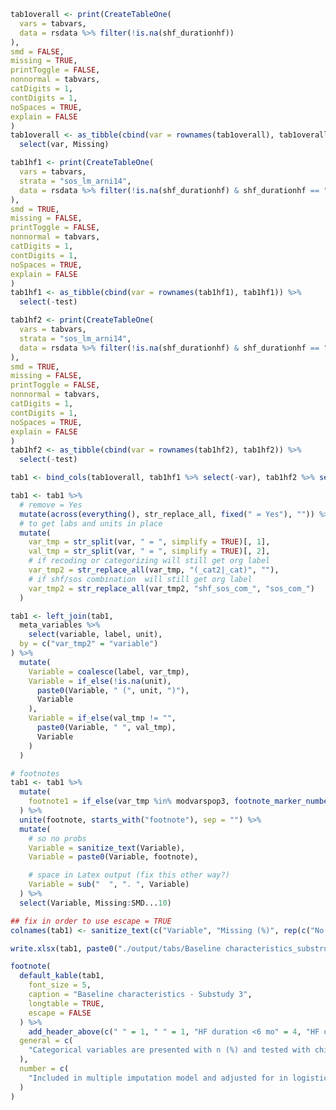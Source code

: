 ```r

tab1overall <- print(CreateTableOne(
  vars = tabvars,
  data = rsdata %>% filter(!is.na(shf_durationhf))
),
smd = FALSE,
missing = TRUE,
printToggle = FALSE,
nonnormal = tabvars,
catDigits = 1,
contDigits = 1,
noSpaces = TRUE,
explain = FALSE
)
tab1overall <- as_tibble(cbind(var = rownames(tab1overall), tab1overall)) %>%
  select(var, Missing)

tab1hf1 <- print(CreateTableOne(
  vars = tabvars,
  strata = "sos_lm_arni14",
  data = rsdata %>% filter(!is.na(shf_durationhf) & shf_durationhf == "<6mo")
),
smd = TRUE,
missing = FALSE,
printToggle = FALSE,
nonnormal = tabvars,
catDigits = 1,
contDigits = 1,
noSpaces = TRUE,
explain = FALSE
)
tab1hf1 <- as_tibble(cbind(var = rownames(tab1hf1), tab1hf1)) %>%
  select(-test)

tab1hf2 <- print(CreateTableOne(
  vars = tabvars,
  strata = "sos_lm_arni14",
  data = rsdata %>% filter(!is.na(shf_durationhf) & shf_durationhf == ">6mo")
),
smd = TRUE,
missing = FALSE,
printToggle = FALSE,
nonnormal = tabvars,
catDigits = 1,
contDigits = 1,
noSpaces = TRUE,
explain = FALSE
)
tab1hf2 <- as_tibble(cbind(var = rownames(tab1hf2), tab1hf2)) %>%
  select(-test)

tab1 <- bind_cols(tab1overall, tab1hf1 %>% select(-var), tab1hf2 %>% select(-var))

tab1 <- tab1 %>%
  # remove = Yes
  mutate(across(everything(), str_replace_all, fixed(" = Yes"), "")) %>%
  # to get labs and units in place
  mutate(
    var_tmp = str_split(var, " = ", simplify = TRUE)[, 1],
    val_tmp = str_split(var, " = ", simplify = TRUE)[, 2],
    # if recoding or categorizing will still get org label
    var_tmp2 = str_replace_all(var_tmp, "(_cat2|_cat)", ""),
    # if shf/sos combination  will still get org label
    var_tmp2 = str_replace_all(var_tmp2, "shf_sos_com_", "sos_com_")
  )

tab1 <- left_join(tab1,
  meta_variables %>%
    select(variable, label, unit),
  by = c("var_tmp2" = "variable")
) %>%
  mutate(
    Variable = coalesce(label, var_tmp),
    Variable = if_else(!is.na(unit),
      paste0(Variable, " (", unit, ")"),
      Variable
    ),
    Variable = if_else(val_tmp != "",
      paste0(Variable, " ", val_tmp),
      Variable
    )
  )

# footnotes
tab1 <- tab1 %>%
  mutate(
    footnote1 = if_else(var_tmp %in% modvarspop3, footnote_marker_number(1), "")
  ) %>%
  unite(footnote, starts_with("footnote"), sep = "") %>%
  mutate(
    # so no probs
    Variable = sanitize_text(Variable),
    Variable = paste0(Variable, footnote),

    # space in Latex output (fix this other way?)
    Variable = sub("  ", ". ", Variable)
  ) %>%
  select(Variable, Missing:SMD...10)

## fix in order to use escape = TRUE
colnames(tab1) <- sanitize_text(c("Variable", "Missing (%)", rep(c("No ARNi", "ARNi", "p-value", "SMD"), 2)))

write.xlsx(tab1, paste0("./output/tabs/Baseline characteristics_substrudy3", Sys.Date(), ".xlsx"), rowNames = FALSE)

footnote(
  default_kable(tab1,
    font_size = 5,
    caption = "Baseline characteristics - Substudy 3",
    longtable = TRUE,
    escape = FALSE
  ) %>%
    add_header_above(c(" " = 1, " " = 1, "HF duration <6 mo" = 4, "HF duration >=6 mo" = 4)),
  general = c(
    "Categorical variables are presented with n (%) and tested with chi-square test and continuous variables with median [q1-q3] and tested with Kruskal-Wallis test."
  ),
  number = c(
    "Included in multiple imputation model and adjusted for in logistic/cox regression models."
  )
)
```
